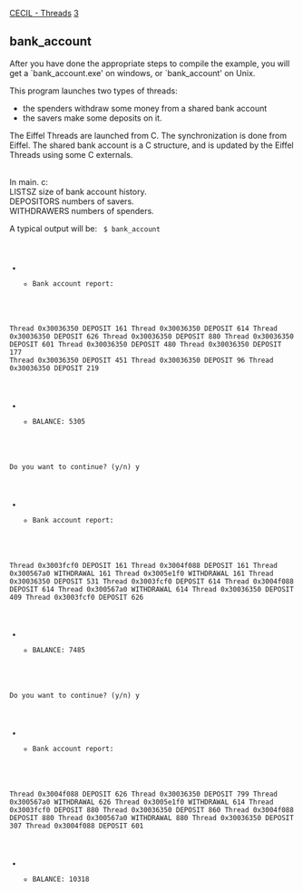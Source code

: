[[Property:title|CECIL - Threads]]
[[Property:weight|3]]
==bank_account==

After you have done the appropriate steps to compile the example, you will get a `bank_account.exe' on windows, or `bank_account' on Unix. 

This program launches two types of threads:
* the spenders withdraw some money from a shared bank account
* the savers make some deposits on it. 

The Eiffel Threads are launched from C. The synchronization is done from Eiffel. The shared bank account is a C structure, and is updated by the Eiffel Threads using some C externals. 

<br/>
In main. c: <br/>
LISTSZ size of bank account history. <br/>
DEPOSITORS numbers of savers. <br/>
WITHDRAWERS numbers of spenders. 
<br/>



A typical output will be:
<code>
$ bank_account
**** Bank account report:
Thread 0x30036350	DEPOSIT 161
Thread 0x30036350	DEPOSIT 614
Thread 0x30036350	DEPOSIT 626
Thread 0x30036350	DEPOSIT 880
Thread 0x30036350	DEPOSIT 601
Thread 0x30036350	DEPOSIT 480
Thread 0x30036350	DEPOSIT 177
Thread 0x30036350	DEPOSIT 451
Thread 0x30036350	DEPOSIT 96
Thread 0x30036350	DEPOSIT 219
*** BALANCE: 5305
Do you want to continue? (y/n)
y
**** Bank account report:
Thread 0x3003fcf0		DEPOSIT 161
Thread 0x3004f088		DEPOSIT 161
Thread 0x300567a0	WITHDRAWAL	161
Thread 0x3005e1f0		WITHDRAWAL	161
Thread 0x30036350	DEPOSIT 531
Thread 0x3003fcf0		DEPOSIT 614
Thread 0x3004f088		DEPOSIT 614
Thread 0x300567a0	WITHDRAWAL	614
Thread 0x30036350	DEPOSIT 409
Thread 0x3003fcf0		DEPOSIT 626
*** BALANCE: 7485
Do you want to continue? (y/n)
y
**** Bank account report:
Thread 0x3004f088		DEPOSIT 626
Thread 0x30036350	DEPOSIT 799
Thread 0x300567a0	WITHDRAWAL	626
Thread 0x3005e1f0		WITHDRAWAL	614
Thread 0x3003fcf0		DEPOSIT 880
Thread 0x30036350	DEPOSIT 860
Thread 0x3004f088		DEPOSIT 880
Thread 0x300567a0	WITHDRAWAL	880
Thread 0x30036350	DEPOSIT 307
Thread 0x3004f088		DEPOSIT 601
*** BALANCE: 10318
</code>




